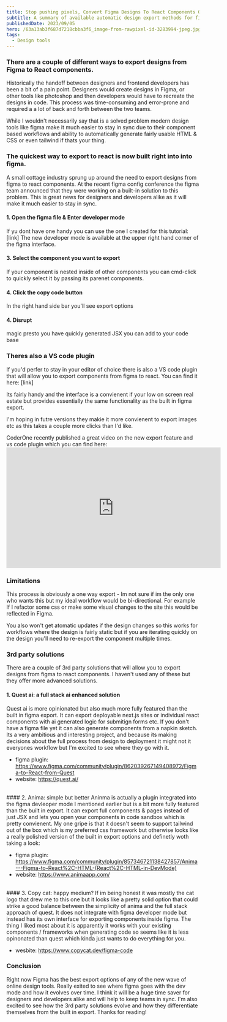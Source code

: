 ```yaml
---
title: Stop pushing pixels, Convert Figma Designs To React Components Quickly
subtitle: A summary of available automatic design export methods for figma
publishedDate: 2023/09/05
hero: /63a13ab3f687d7218cbba3f6_image-from-rawpixel-id-3283994-jpeg.jpg
tags:
  - Design tools
---
```


### There are a couple of different ways to export designs from Figma to React components.

Historically the handoff between designers and frontend developers has been a bit of a pain point. Designers would create designs in Figma, or other tools like photoshop and then developers would have to recreate the designs in code. This process was time-consuming and error-prone and required a a lot of back and forth between the two teams.

While I wouldn't necessarily say that is a solved problem modern design tools like figma make it much easier to stay in sync due to their component based workflows and ability to automatically generate fairly usable HTML & CSS or even tailwind if thats your thing.

### The quickest way to export to react is now built right into into figma.

A small cottage industry sprung up around the need to export designs from figma to react components. At the recent figma config conference the figma team announced that they were working on a built-in solution to this problem. This is great news for designers and developers alike as it will make it much easier to stay in sync.

#### 1. Open the figma file & Enter developer mode
If yu dont have one handy you can use the one I created for this tutorial: [link]
The new developer mode is available at the upper right hand corner of the figma interface.

#### 3. Select the component you want to export
If your component is nested inside of other components you can cmd-click to quickly select it by passing its parenet components.

#### 4. Click the copy code button
In the right hand side bar you'll see export options

#### 4. Disrupt
magic presto you have quickly generated JSX you can add to your code base

### Theres also a VS code plugin
If you'd perfer to stay in your editor of choice there is also a VS code plugin that will allow you to export components from figma to react. You can find it here: [link]

Its fairly handy and the interface is a convienent if your low on screen real estate but provides essentially the same functionality as the built in figma export.

I'm hoping in futre versions they makie it more convienent to export images etc as this takes a couple more clicks than I'd like.

CoderOne recently published a great video on the new export feature and vs code plugin which you can find here: <iframe className="max-w-full" width="560" height="315" src="https://www.youtube.com/embed/sNK-cPmnx94?si=WK1B0eJTxMXmKpVl" title="YouTube video player" frameborder="0" allow="accelerometer; autoplay; clipboard-write; encrypted-media; gyroscope; picture-in-picture; web-share" allowfullscreen></iframe>


### Limitations
This process is obviously a one way export - Im not sure if im the only one who wants this but my ideal workflow would be bi-directional. For example If I refactor some css or make some visual changes to the site this would be reflected in Figma.

You also won't get atomatic updates if the design changes so this works for workflows where the design is fairly static but if you are iterating quickly on the design you'll need to re-export the component multiple times.

### 3rd party solutions
There are a couple of 3rd party solutions that will allow you to export designs from figma to react components. I haven't used any of these but they offer more advanced solutions.

#### 1. Quest ai: a full stack ai enhanced solution
Quest ai is more opinionated but also much more fully featured than the built in figma export. 
It can export deployable next.js sites or individual react components with ai generated logic for submitign forms etc.
If you don't have a figma file yet it can also generate components from a napkin sketch. 
Its a very ambitious and interesting project, and because its making decisions about the full process from design to deployment it might not it everyones workflow but I'm excited to see where they go with it.

- figma plugin: https://www.figma.com/community/plugin/862039267149408972/Figma-to-React-from-Quest
- website: https://quest.ai/
<br/>
#### 2. Anima: simple but better
Aninma is actually a plugin integrated into the figma devleoper mode I mentioned earlier but is a bit more fully featured than the built in export. 
It can export full components & pages instead of just JSX and lets you open your components in code sandbox which is pretty convienent.
My one gripe is that it doesn't seem to support tailwind out of the box which is my preferred css framework but otherwise looks like a really polished version of the built in export options and definetly woth taking a look:

- figma plugin: https://www.figma.com/community/plugin/857346721138427857/Anima---Figma-to-React%2C-HTML-(React%2C-HTML-in-DevMode)
- website: https://www.animaapp.com/
<br/>
#### 3. Copy cat: happy medium?
If im being honest it was mostly the cat logo that drew me to this one but it looks like a pretty solid option that could strike a good balance between the simplicity of anima and the full stack approach of quest.
It does not integrate with figma developer mode but instead has its own interface for exporting components inside figma.
The thing I liked most about it is apparently it works with your existing components / frameworks when generating code so seems like it is less opinonated than quest which kinda just wants to do everything for you.

- wesbite: https://www.copycat.dev/figma-code

### Conclusion
Right now Figma has the best export options of any of the new wave of online design tools. Really exited to see where figma goes with the dev mode and how it evolves over time. I think it will be a huge time saver for designers and developers alike and will help to keep teams in sync. I'm also excited to see how the 3rd party solutions evolve and how they differentiate themselves from the built in export. Thanks for reading!
